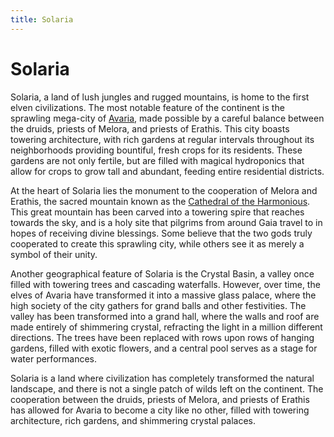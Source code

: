 ```yaml
---
title: Solaria
---
```


# Solaria

Solaria, a land of lush jungles and rugged mountains, is home to the first elven
civilizations. The most notable feature of the continent is the sprawling
mega-city of [Avaria](./avaria/), made possible by a careful balance between the druids,
priests of Melora, and priests of Erathis. This city boasts towering
architecture, with rich gardens at regular intervals throughout its
neighborhoods providing bountiful, fresh crops for its residents. These gardens
are not only fertile, but are filled with magical hydroponics that allow for
crops to grow tall and abundant, feeding entire residential districts.

At the heart of Solaria lies the monument to the cooperation of Melora and
Erathis, the sacred mountain known as the [Cathedral of the Harmonious](./avaria/#the-cathedral-of-the-harmonious). This
great mountain has been carved into a towering spire that reaches towards the
sky, and is a holy site that pilgrims from around Gaia travel to in hopes of
receiving divine blessings. Some believe that the two gods truly cooperated to
create this sprawling city, while others see it as merely a symbol of their
unity.

Another geographical feature of Solaria is the Crystal Basin, a valley once
filled with towering trees and cascading waterfalls. However, over time, the
elves of Avaria have transformed it into a massive glass palace, where the high
society of the city gathers for grand balls and other festivities. The valley
has been transformed into a grand hall, where the walls and roof are made
entirely of shimmering crystal, refracting the light in a million different
directions. The trees have been replaced with rows upon rows of hanging gardens,
filled with exotic flowers, and a central pool serves as a stage for water
performances.

Solaria is a land where civilization has completely transformed the natural
landscape, and there is not a single patch of wilds left on the continent. The
cooperation between the druids, priests of Melora, and priests of Erathis has
allowed for Avaria to become a city like no other, filled with towering
architecture, rich gardens, and shimmering crystal palaces.
